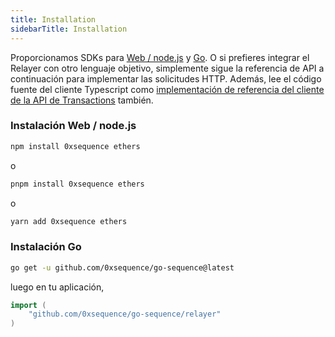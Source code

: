 ```yaml
---
title: Installation
sidebarTitle: Installation
---
```


Proporcionamos SDKs para [Web / node.js](https://github.com/0xsequence/sequence.js) y [Go](https://github.com/0xsequence/go-sequence). O si prefieres integrar el Relayer con otro lenguaje objetivo, simplemente sigue la referencia de API a continuación para implementar las solicitudes HTTP. Además, lee el código fuente del cliente Typescript como [implementación de referencia del cliente de la API de Transactions](https://github.com/0xsequence/sequence.js/blob/master/packages/relayer/src/rpc-relayer/relayer.gen.ts) también.

### Instalación Web / node.js

```sh
npm install 0xsequence ethers
```

o

```sh
pnpm install 0xsequence ethers
```

o

```sh
yarn add 0xsequence ethers
```

### Instalación Go

```bash Terminal
go get -u github.com/0xsequence/go-sequence@latest
```

luego en tu aplicación,

```go Go
import (
	"github.com/0xsequence/go-sequence/relayer"
)
```
